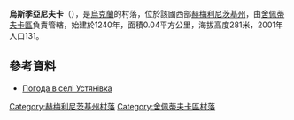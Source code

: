 {{coord|50|2|18|N|27|12|50|E|scale:100000|display=title}}

'''烏斯季亞尼夫卡'''（{{lang-uk|Устянівка}}），是[[烏克蘭|烏克蘭]]的村落，位於該國西部[[赫梅利尼茨基州|赫梅利尼茨基州]]，由[[舍佩蒂夫卡區|舍佩蒂夫卡區]]負責管轄，始建於1240年，面積0.04平方公里，海拔高度281米，2001年人口131。

==參考資料==
* [http://weather.in.ua/ua/hmel'nickaja/26993 Погода в селі Устянівка] {{Wayback|url=http://weather.in.ua/ua/hmel%27nickaja/26993 |date=20111220113644 }}

{{DEFAULTSORT:Устянівка}}
[[Category:赫梅利尼茨基州村落|Category:赫梅利尼茨基州村落]]
[[Category:舍佩蒂夫卡區村落|Category:舍佩蒂夫卡區村落]]


{{Khmelnytskyi-geo-stub}}